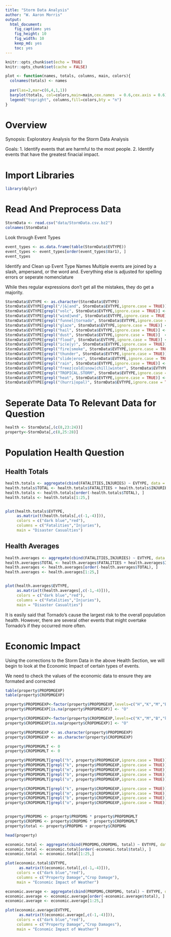 ```yaml
---
title: "Storm Data Analysis"
author: "W. Aaron Morris"
output: 
  html_document: 
    fig_caption: yes
    fig_height: 10
    fig_width: 10
    keep_md: yes
    toc: yes
---
```


```r
knitr::opts_chunk$set(echo = TRUE)
knitr::opts_chunk$set(cache = FALSE)

plot <- function(names, totals, columns, main, colors){
  colnames(totals) <- names
  
  par(las=2,mar=c(6,4,1,1))
  barplot(totals, col=colors,main=main,cex.names  = 0.6,cex.axis = 0.6)
  legend("topright", columns,fill=colors,bty = "n")
}
```

# Overview
Synopsis: Exploratory Analysis for the Storm Data Analysis

Goals: 1. Identify events that are harmful to the most people.
       2. Identify events that have the greatest finacial impact.


# Import Libraries
```r
library(dplyr)

```

# Read And Preprocess Data
```r
StormData <- read.csv("data/StormData.csv.bz2")
colnames(StormData)
```

Look through Event Types

```r
event_types <- as.data.frame(table(StormData$EVTYPE))
event_types <- event_types[order(event_types$Var1), ]
event_types
```

Identify and Clean up Event Type Names
Multiple events are joined by a slash, ampersand, or the word and.
Everything else is adjusted for spelling errors or seperate nomenclature

While thes regular expressions don't get all the mistakes, they do get a majority.
```r
StormData$EVTYPE <- as.character(StormData$EVTYPE)
StormData$EVTYPE[grepl("/|&|and", StormData$EVTYPE,ignore.case = TRUE)] <- "Multiple Event"
StormData$EVTYPE[grepl("volc", StormData$EVTYPE,ignore.case = TRUE)] <- "Volcano"
StormData$EVTYPE[grepl("wind|wnd", StormData$EVTYPE,ignore.case = TRUE)] <- "WIND"
StormData$EVTYPE[grepl("funnel|tornado", StormData$EVTYPE,ignore.case = TRUE)] <- "Tornado"
StormData$EVTYPE[grepl("glaze", StormData$EVTYPE,ignore.case = TRUE)] <- "Glaze"
StormData$EVTYPE[grepl("hail", StormData$EVTYPE,ignore.case = TRUE)] <- "Hail"
StormData$EVTYPE[grepl("dust", StormData$EVTYPE,ignore.case = TRUE)]  <- "DUST"
StormData$EVTYPE[grepl("flood", StormData$EVTYPE,ignore.case = TRUE)] <- "FLOOD"
StormData$EVTYPE[grepl("ic(e|y)", StormData$EVTYPE,ignore.case = TRUE)] <- "Ice"
StormData$EVTYPE[grepl("fire|smoke", StormData$EVTYPE,ignore.case = TRUE)] <- "FIRE"
StormData$EVTYPE[grepl("thunder", StormData$EVTYPE,ignore.case = TRUE)] <- "Thunder Storm"
StormData$EVTYPE[grepl("slide|eros", StormData$EVTYPE,ignore.case = TRUE)] <- "Erosion"
StormData$EVTYPE[grepl("rain", StormData$EVTYPE,ignore.case = TRUE)] <- "Rain"
StormData$EVTYPE[grepl("freez|cold|snow|chill|winter", StormData$EVTYPE,ignore.case = TRUE)] <- "Cold Weather"
StormData$EVTYPE[grepl("TROPICAL.STORM", StormData$EVTYPE,ignore.case = TRUE)] <- "TROPICAL STORM"
StormData$EVTYPE[grepl("heat", StormData$EVTYPE,ignore.case = TRUE)] <- "Heat"
StormData$EVTYPE[grepl("(hurri|opal)", StormData$EVTYPE,ignore.case = TRUE)] <- "Hurricane"
```

# Seperate Data To Relevant Data for Question
```r
health <- StormData[,(c(8,23:24))]
property<-StormData[,c(8,25:28)]
```

# Population Health Question
## Health Totals
```r
health.totals <- aggregate(cbind(FATALITIES,INJURIES) ~ EVTYPE, data = health, sum, na.rm=TRUE)
health.totals$TOTAL <- health.totals$FATALITIES + health.totals$INJURIES
health.totals <- health.totals[order(-health.totals$TOTAL), ]
health.totals <- health.totals[1:25,]


plot(health.totals$EVTYPE,
     as.matrix(t(health.totals[,c(-1,-4)])),
     colors = c("dark blue","red"),
     columns = c("Fatalities","Injuries"),
     main = "Disaster Casualties")
```

## Health Averages
```r
health.averages <- aggregate(cbind(FATALITIES,INJURIES) ~ EVTYPE, data = health, mean, na.rm=TRUE)
health.averages$TOTAL <- health.averages$FATALITIES + health.averages$INJURIES
health.averages <- health.averages[order(-health.averages$TOTAL), ]
health.averages <- health.averages[1:25,]


plot(health.averages$EVTYPE,
     as.matrix(t(health.averages[,c(-1,-4)])),
     colors = c("dark blue","red"),
     columns = c("Fatalities","Injuries"),
     main = "Disaster Casualties")

```

It is easily said that Tornado's cause the largest risk to the overall population health. However, there are several other events that might overtake Tornado's if they occurred more often.

# Economic Impact

Using the corrections to the Storm Data in the above Health Section, we will begin to look at the Economic Impact of certain types of events. 

We need to check the values of the economic data to ensure they are formated and corrected

```r
table(property$PROPDMGEXP)
table(property$CROPDMGEXP)
```

```r
property$PROPDMGEXP<-factor(property$PROPDMGEXP,levels=c("H","K","M","B","h","m","O"))
property$PROPDMGEXP[is.na(property$PROPDMGEXP)] <- "O"

property$CROPDMGEXP<-factor(property$CROPDMGEXP,levels=c("K","M","B","k","m","O"))
property$CROPDMGEXP[is.na(property$CROPDMGEXP)] <- "O"

property$PROPDMGEXP <- as.character(property$PROPDMGEXP)
property$CROPDMGEXP <- as.character(property$CROPDMGEXP)

property$PROPDMGMLT <- 0
property$CROPDMGMLT <- 0

property$PROPDMGMLT[grepl("h", property$PROPDMGEXP,ignore.case = TRUE)]<-100
property$PROPDMGMLT[grepl("k", property$PROPDMGEXP,ignore.case = TRUE)]<-1000
property$PROPDMGMLT[grepl("m", property$PROPDMGEXP,ignore.case = TRUE)]<-1000000
property$PROPDMGMLT[grepl("b", property$PROPDMGEXP,ignore.case = TRUE)]<-1000000000
property$PROPDMGMLT[grepl("o", property$PROPDMGEXP,ignore.case = TRUE)]<-1

property$CROPDMGMLT[grepl("k", property$CROPDMGEXP,ignore.case = TRUE)]<-1000
property$CROPDMGMLT[grepl("m", property$CROPDMGEXP,ignore.case = TRUE)]<-1000000
property$CROPDMGMLT[grepl("b", property$CROPDMGEXP,ignore.case = TRUE)]<-1000000000
property$CROPDMGMLT[grepl("o", property$CROPDMGEXP,ignore.case = TRUE)]<-1


property$PROPDMG <- property$PROPDMG * property$PROPDMGMLT
property$CROPDMG <- property$CROPDMG * property$CROPDMGMLT
property$total <- property$PROPDMG + property$CROPDMG

head(property)
```

```r
economic.total <- aggregate(cbind(PROPDMG,CROPDMG, total) ~ EVTYPE, data = property, sum, na.rm=TRUE)
economic.total <- economic.total[order(-economic.total$total), ]
economic.total <- economic.total[1:25,]

plot(economic.total$EVTYPE,
      as.matrix(t(economic.total[,c(-1,-4)])),
     colors = c("dark blue","red"),
     columns = c("Property Damage","Crop Damage"),
     main = "Economic Impact of Weather")
```     

```r
economic.average <- aggregate(cbind(PROPDMG,CROPDMG, total) ~ EVTYPE, data = property, mean, na.rm=TRUE)
economic.average <- economic.average[order(-economic.average$total), ]
economic.average <- economic.average[1:25,]

plot(economic.average$EVTYPE,
      as.matrix(t(economic.average[,c(-1,-4)])),
     colors = c("dark blue","red"),
     columns = c("Property Damage","Crop Damages"),
     main = "Economic Impact of Weather")
```     

